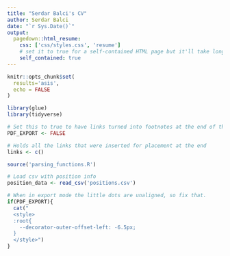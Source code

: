 ```yaml
---
title: "Serdar Balci's CV"
author: Serdar Balci
date: "`r Sys.Date()`"
output:
  pagedown::html_resume:
    css: ['css/styles.css', 'resume']
    # set it to true for a self-contained HTML page but it'll take longer to render
    self_contained: true
---
```


```r
knitr::opts_chunk$set(
  results='asis', 
  echo = FALSE
)

library(glue)
library(tidyverse)

# Set this to true to have links turned into footnotes at the end of the document
PDF_EXPORT <- FALSE

# Holds all the links that were inserted for placement at the end
links <- c()

source('parsing_functions.R')

# Load csv with position info
position_data <- read_csv('positions.csv')
```


```r
# When in export mode the little dots are unaligned, so fix that. 
if(PDF_EXPORT){
  cat("
  <style>
  :root{
    --decorator-outer-offset-left: -6.5px;
  }
  </style>")
}
```


<!-- Aside -->
<!-- ================================================================================ -->


<!-- ![logo](beta_dist.png){width=100%} -->

<!-- ```{r} -->
<!-- # When in export mode the little dots are unaligned, so fix that.  -->
<!-- if(PDF_EXPORT){ -->
<!--   cat("View this CV online with links at _nickstrayer.me/cv_") -->
<!-- } -->
<!-- ``` -->

<!-- Contact {#contact} -->
<!-- -------------------------------------------------------------------------------- -->


<!-- - <i class="fa fa-envelope"></i> nick.strayer@gmail.com -->
<!-- - <i class="fa fa-twitter"></i> NicholasStrayer -->
<!-- - <i class="fa fa-github"></i> github.com/nstrayer -->
<!-- - <i class="fa fa-link"></i> [nickstrayer.me](http://nickstrayer.me/) -->
<!-- - <i class="fa fa-phone"></i> (734) 645-0110 -->



<!-- Skills {#skills} -->
<!-- -------------------------------------------------------------------------------- -->


<!-- Highly experienced in -->


<!-- - R  -->
<!-- - Python -->
<!-- - Javascript -->

<!-- Experience with -->


<!-- - Bash -->
<!-- - SQL -->
<!-- - C++ -->
<!-- - AWK -->


<!-- Disclaimer {#disclaimer} -->
<!-- -------------------------------------------------------------------------------- -->

<!-- Made with the R package [**pagedown**](https://github.com/rstudio/pagedown).  -->

<!-- The source code is available at [github.com/nstrayer/cv](https://github.com/nstrayer/cv). -->

<!-- Last updated on `r Sys.Date()`. -->



<!-- Main -->
<!-- ================================================================================ -->

<!-- Nick Strayer {#title} -->
<!-- -------------------------------------------------------------------------------- -->


<!-- ```{r} -->
<!-- intro_text <- "I have made [visualizations viewed by hundreds of thousands of people](https://www.nytimes.com/interactive/2016/08/26/us/college-student-migration.html), [sped up query times for 25 terabytes of data by an average of 4,800 times](https://livefreeordichotomize.com/2019/06/04/using_awk_and_r_to_parse_25tb/), and built [packages for R](https://github.com/nstrayer/shinysense) that let you [do magic](http://nickstrayer.me/dataDayTexas/). -->

<!-- Currently searching for a data science position that allows me to build tools using visualization and machine learning to help people explore and understand their data.  -->
<!-- " -->

<!-- cat(sanitize_links(intro_text)) -->
<!-- ``` -->



<!-- Education {data-icon=graduation-cap data-concise=true} -->
<!-- -------------------------------------------------------------------------------- -->

<!-- ```{r} -->
<!-- print_section(position_data, 'education') -->
<!-- ``` -->



<!-- Research Experience {data-icon=laptop} -->
<!-- -------------------------------------------------------------------------------- -->

<!-- ```{r} -->
<!-- print_section(position_data, 'research_positions') -->
<!-- ``` -->



<!-- Industry Experience {data-icon=suitcase} -->
<!-- -------------------------------------------------------------------------------- -->

<!-- ::: aside -->
<!-- I have worked in a variety of roles ranging from journalist to software engineer to data scientist. I like collaborative environments where I can learn from my peers.  -->
<!-- ::: -->

<!-- ```{r} -->
<!-- print_section(position_data, 'industry_positions') -->
<!-- ``` -->

<!-- <br> -->
<!-- <br> -->
<!-- <br> -->

<!-- Teaching Experience {data-icon=chalkboard-teacher} -->
<!-- -------------------------------------------------------------------------------- -->

<!-- ::: aside -->
<!-- I am passionate about education. I believe that no topic is too complex if the teacher is empathetic and willing to think about new methods of approaching task.  -->
<!-- ::: -->

<!-- ```{r} -->
<!-- print_section(position_data, 'teaching_positions') -->
<!-- ``` -->


<!-- Selected Data Science Writing {data-icon=chart-line} -->
<!-- -------------------------------------------------------------------------------- -->


<!-- ::: aside -->
<!-- I regularly blog about data science and visualization on my blog [LiveFreeOrDichotomize.](https://livefreeordichotomize.com/) -->
<!-- ::: -->

<!-- ```{r} -->
<!-- print_section(position_data, 'data_science_writings') -->
<!-- ``` -->



<!-- Selected Press (About)  {data-icon=newspaper} -->
<!-- -------------------------------------------------------------------------------- -->

<!-- ```{r} -->
<!-- print_section(position_data, 'about_me_press') -->
<!-- ``` -->



<!-- Selected Press (By)  {data-icon=newspaper} -->
<!-- -------------------------------------------------------------------------------- -->

<!-- ```{r} -->
<!-- print_section(position_data, 'by_me_press') -->
<!-- ``` -->




<!-- Selected Publications, Posters, and Talks {data-icon=book} -->
<!-- -------------------------------------------------------------------------------- -->

<!-- ```{r} -->
<!-- print_section(position_data, 'academic_articles') -->
<!-- ``` -->



<!-- ```{r} -->
<!-- if(PDF_EXPORT){ -->
<!--   cat(" -->

<!-- Links {data-icon=link} -->
<!-- -------------------------------------------------------------------------------- -->

<!-- <br> -->


<!-- ") -->

<!--   walk2(links, 1:length(links), function(link, index){ -->
<!--     print(glue('{index}. {link}')) -->
<!--   }) -->
<!-- } -->
<!-- ``` -->


